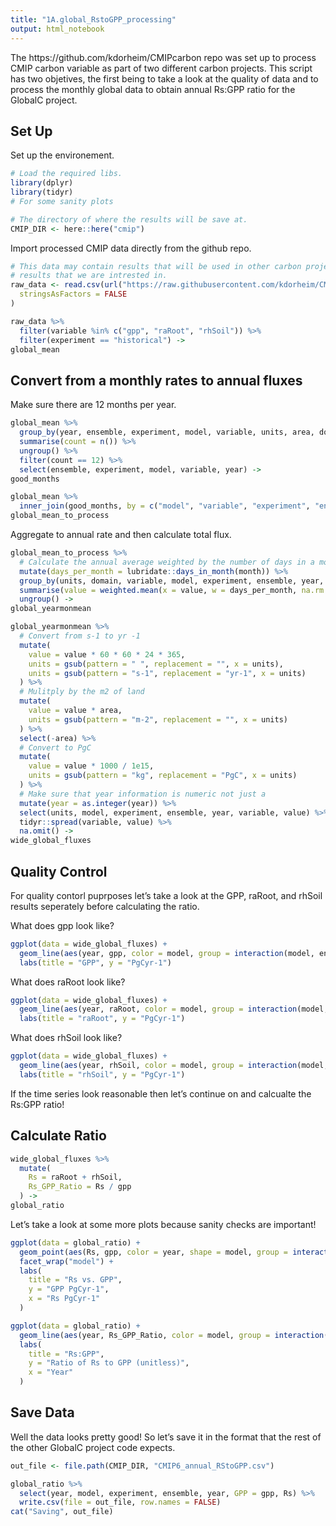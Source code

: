 ```yaml
---
title: "1A.global_RstoGPP_processing"
output: html_notebook
---
```


The https://github.com/kdorheim/CMIPcarbon repo was set up to process CMIP carbon variable as part of two different carbon projects. This script has two objetives, the first being to take a look at the quality of data and to process the monthly global data to obtain annual Rs:GPP ratio for the GlobalC project. 

## Set Up 

Set up the environement. 
```r
# Load the required libs.
library(dplyr)
library(tidyr)
# For some sanity plots

# The directory of where the results will be save at.
CMIP_DIR <- here::here("cmip")
```


Import processed CMIP data directly from the github repo. 
```r
# This data may contain results that will be used in other carbon projects. Make sure that we are only processing the variables and experiment
# results that we are intrested in.
raw_data <- read.csv(url("https://raw.githubusercontent.com/kdorheim/CMIPcarbon/master/pic_data/mon_global_fldmean.csv"),
  stringsAsFactors = FALSE
)
```

```r
raw_data %>%
  filter(variable %in% c("gpp", "raRoot", "rhSoil")) %>%
  filter(experiment == "historical") ->
global_mean
```


## Convert from a monthly rates to annual fluxes 

Make sure there are 12 months per year. 
```r
global_mean %>%
  group_by(year, ensemble, experiment, model, variable, units, area, domain, area_units) %>%
  summarise(count = n()) %>%
  ungroup() %>%
  filter(count == 12) %>%
  select(ensemble, experiment, model, variable, year) ->
good_months

global_mean %>%
  inner_join(good_months, by = c("model", "variable", "experiment", "ensemble", "year")) ->
global_mean_to_process
```

Aggregate to annual rate and then calculate total flux. 
```r
global_mean_to_process %>%
  # Calculate the annual average weighted by the number of days in a month.
  mutate(days_per_month = lubridate::days_in_month(month)) %>%
  group_by(units, domain, variable, model, experiment, ensemble, year, area) %>%
  summarise(value = weighted.mean(x = value, w = days_per_month, na.rm = TRUE)) %>%
  ungroup() ->
global_yearmonmean

global_yearmonmean %>%
  # Convert from s-1 to yr -1
  mutate(
    value = value * 60 * 60 * 24 * 365,
    units = gsub(pattern = " ", replacement = "", x = units),
    units = gsub(pattern = "s-1", replacement = "yr-1", x = units)
  ) %>%
  # Mulitply by the m2 of land
  mutate(
    value = value * area,
    units = gsub(pattern = "m-2", replacement = "", x = units)
  ) %>%
  select(-area) %>%
  # Convert to PgC
  mutate(
    value = value * 1000 / 1e15,
    units = gsub(pattern = "kg", replacement = "PgC", x = units)
  ) %>%
  # Make sure that year information is numeric not just a
  mutate(year = as.integer(year)) %>%
  select(units, model, experiment, ensemble, year, variable, value) %>%
  tidyr::spread(variable, value) %>%
  na.omit() ->
wide_global_fluxes
```


## Quality Control 

For quality contorl puprposes let's take a look at the GPP, raRoot, and rhSoil results seperately before calculating the ratio. 

What does gpp look like? 
```r
ggplot(data = wide_global_fluxes) +
  geom_line(aes(year, gpp, color = model, group = interaction(model, ensemble))) +
  labs(title = "GPP", y = "PgCyr-1")
```

What does raRoot look like? 
```r
ggplot(data = wide_global_fluxes) +
  geom_line(aes(year, raRoot, color = model, group = interaction(model, ensemble))) +
  labs(title = "raRoot", y = "PgCyr-1")
```

What does rhSoil look like? 
```r
ggplot(data = wide_global_fluxes) +
  geom_line(aes(year, rhSoil, color = model, group = interaction(model, ensemble))) +
  labs(title = "rhSoil", y = "PgCyr-1")
```

If the time series look reasonable then let's continue on and calcualte the Rs:GPP ratio! 


## Calculate Ratio

```r
wide_global_fluxes %>%
  mutate(
    Rs = raRoot + rhSoil,
    Rs_GPP_Ratio = Rs / gpp
  ) ->
global_ratio
```


Let's take a look at some more plots because sanity checks are important! 
```r
ggplot(data = global_ratio) +
  geom_point(aes(Rs, gpp, color = year, shape = model, group = interaction(model, ensemble))) +
  facet_wrap("model") +
  labs(
    title = "Rs vs. GPP",
    y = "GPP PgCyr-1",
    x = "Rs PgCyr-1"
  )
```


```r
ggplot(data = global_ratio) +
  geom_line(aes(year, Rs_GPP_Ratio, color = model, group = interaction(model, ensemble))) +
  labs(
    title = "Rs:GPP",
    y = "Ratio of Rs to GPP (unitless)",
    x = "Year"
  )
```

## Save Data 

Well the data looks pretty good! So let's save it in the format that the rest of the other GlobalC project code expects. 





```r
out_file <- file.path(CMIP_DIR, "CMIP6_annual_RStoGPP.csv")

global_ratio %>%
  select(year, model, experiment, ensemble, year, GPP = gpp, Rs) %>%
  write.csv(file = out_file, row.names = FALSE)
cat("Saving", out_file)
```


